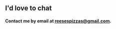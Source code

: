 ## I'd love to chat

#### Contact me by email at [reesespizzas@gmail.com](mailto:reesespizzas@gmail.com).